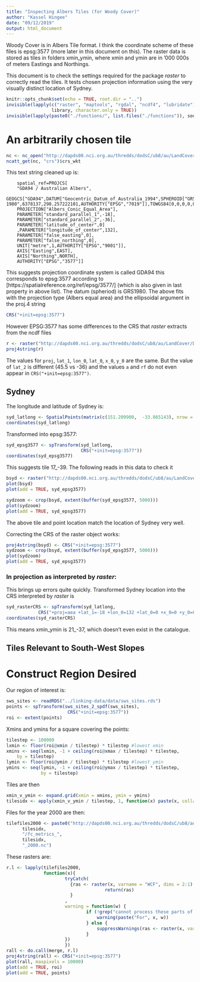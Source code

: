 ```yaml
---
title: "Inspecting Albers Tiles (for Woody Cover)"
author: "Kassel Hingee"
date: "09/12/2019"
output: html_document
---
```


Woody Cover is in Albers Tile format.
I think the coordinate scheme of these files is epsg:3577 (more later in this document on this).
The raster data is stored as tiles in folders xmin_ymin, where xmin and ymin are in '000 000s of meters Eastings and Northings.

This document is to check the settings required for the package *raster* to correctly read the tiles.
It tests chosen projection information using the very visually distinct location of Sydney.

```r
knitr::opts_chunk$set(echo = TRUE, root.dir = "..")
invisible(lapply(c("raster", "maptools", "rgdal", "ncdf4", "lubridate"),
                 library, character.only = TRUE))
invisible(lapply(paste0("./functions/", list.files("./functions")), source))
```

# An arbitrarily chosen tile
```r
nc <- nc_open("http://dapds00.nci.org.au/thredds/dodsC/ub8/au/LandCover/DEA_ALC/0_-12/fc_metrics_0_-12_2000.nc")
ncatt_get(nc, "crs")$crs_wkt
```

This text string cleaned up is:

        spatial_ref=PROJCS[
        "GDA94 / Australian Albers",
        GEOGCS["GDA94",DATUM["Geocentric_Datum_of_Australia_1994",SPHEROID["GRS 1980",6378137,298.257222101,AUTHORITY["EPSG","7019"]],TOWGS84[0,0,0,0,0,0,0],AUTHORITY["EPSG","6283"]],PRIMEM["Greenwich",0,AUTHORITY["EPSG","8901"]],UNIT["degree",0.0174532925199433,AUTHORITY["EPSG","9122"]],AUTHORITY["EPSG","4283"]],
        PROJECTION["Albers_Conic_Equal_Area"],
        PARAMETER["standard_parallel_1",-18],
        PARAMETER["standard_parallel_2",-36],
        PARAMETER["latitude_of_center",0]
        ,PARAMETER["longitude_of_center",132],
        PARAMETER["false_easting",0],
        PARAMETER["false_northing",0],
        UNIT["metre",1,AUTHORITY["EPSG","9001"]],
        AXIS["Easting",EAST],
        AXIS["Northing",NORTH],
        AUTHORITY["EPSG","3577"]]

This suggests projection coordinate system is called GDA94 this corresponds to epsg:3577 according to [https://spatialreference.org/ref/epsg/3577/]  (which is also given in last property in above list).
The datum (spheriod) is GRS1980.
The above fits with the projection type (Albers equal area) and the ellipsoidal argument in the proj.4 string
```r
CRS("+init=epsg:3577")
```

However EPSG:3577 has some differences to the CRS that *raster* extracts from the ncdf files
```r
r <- raster("http://dapds00.nci.org.au/thredds/dodsC/ub8/au/LandCover/DEA_ALC/0_-12/fc_metrics_0_-12_2000.nc", varname = "WCF")
proj4string(r)
```
The values for `proj`, `lat_1`, `lon_0`, `lat_0`, `x_0`, `y_0` are the same.
But the value of `lat_2` is different (45.5 vs -36) and the values
`a` and `rf` do not even appear in `CRS("+init=epsg:3577")`.


## Sydney
The longitude and latitude of Sydney is:
```r
syd_latlong <- SpatialPoints(matrix(c(151.209900,  -33.865143), nrow = 1 ), proj4string = CRS("+proj=longlat +datum=WGS84"))
coordinates(syd_latlong)
```

Transformed into epsg:3577:
```r
syd_epsg3577 <- spTransform(syd_latlong,
                            CRS("+init=epsg:3577"))
coordinates(syd_epsg3577)
```
This suggests tile 17_-39. The following reads in this data to check it

```r
bsyd <- raster("http://dapds00.nci.org.au/thredds/dodsC/ub8/au/LandCover/DEA_ALC/17_-39/fc_metrics_17_-39_2000.nc", varname = "WCF", dims = 2:1)
plot(bsyd)
plot(add = TRUE, syd_epsg3577)

sydzoom <- crop(bsyd, extent(buffer(syd_epsg3577, 5000)))
plot(sydzoom)
plot(add = TRUE, syd_epsg3577)
```

The above tile and point location match the location of Sydney very well.

Correcting the CRS of the raster object works:
```r
proj4string(bsyd) <- CRS("+init=epsg:3577")
sydzoom <- crop(bsyd, extent(buffer(syd_epsg3577, 5000)))
plot(sydzoom)
plot(add = TRUE, syd_epsg3577)
```

### In projection as interpreted by *raster*:
This brings up errors quite quickly. Transformed Sydney location into the CRS interpreted by *raster* is
```r
syd_rasterCRS <- spTransform(syd_latlong,
            CRS("+proj=aea +lat_1=-18 +lon_0=132 +lat_0=0 +x_0=0 +y_0=0 +a=6378137 +rf=298.257222101 +lat_2=45.5"))
coordinates(syd_rasterCRS)
```
This means xmin_ymin is 21_-37, which doesn't even exist in the catalogue.


## Tiles Relevant to South-West Slopes

# Construct Region Desired
Our region of interest is:
```r
sws_sites <- readRDS("../linking-data/data/sws_sites.rds")
points <- spTransform(sws_sites_2_spdf(sws_sites),
                       CRS("+init=epsg:3577"))
roi <- extent(points)
```

Xmins and ymins for a square covering the points:
```r
tilestep <- 100000
lxmin <- floor(roi@xmin / tilestep) * tilestep #lowest xmin
xmins <- seq(lxmin, -1 + ceiling(roi@xmax / tilestep) * tilestep,
    by = tilestep)
lymin <- floor(roi@ymin / tilestep) * tilestep #lowest ymin
ymins <- seq(lymin, -1 + ceiling(roi@ymax / tilestep) * tilestep,
             by = tilestep)
```

Tiles are then
```r
xmin_v_ymin <- expand.grid(xmin = xmins, ymin = ymins)
tilesidx <- apply(xmin_v_ymin / tilestep, 1, function(x) paste(x, collapse = "_"))
```

Files for the year 2000 are then:
```r
tilefiles2000 <- paste0("http://dapds00.nci.org.au/thredds/dodsC/ub8/au/LandCover/DEA_ALC/",
      tilesidx,
      "/fc_metrics_",
      tilesidx,
      "_2000.nc")
```

These rasters are:
```r
r.l <- lapply(tilefiles2000,
              function(x){
                      tryCatch(
                        {ras <- raster(x, varname = "WCF", dims = 2:1)
                                     return(ras)
                        }
                      ,
                      warning = function(w) {
                              if (!grep("cannot process these parts of the CRS", as.character(w))){
                                  warning(paste("For", x, w))
                              } else {
                                  suppressWarnings(ras <- raster(x, varname = "WCF", dims = 2:1))
                              }
                      })
                      })
rall <- do.call(merge, r.l)
proj4string(rall) <- CRS("+init=epsg:3577")
plot(rall, maxpixels = 10000)
plot(add = TRUE, roi)
plot(add = TRUE, points)
```
